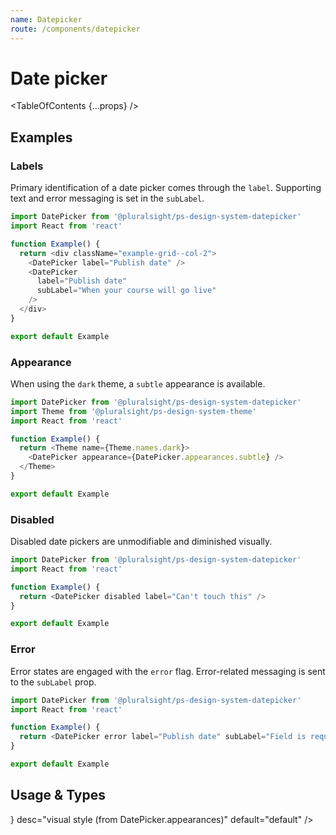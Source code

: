 ```yaml
---
name: Datepicker
route: /components/datepicker
---
```



# Date picker

<TableOfContents {...props} />

## Examples

### Labels

Primary identification of a date picker comes through the `label`. Supporting text and error messaging is set in the `subLabel`.

```typescript
import DatePicker from '@pluralsight/ps-design-system-datepicker'
import React from 'react'

function Example() {
  return <div className="example-grid--col-2">
    <DatePicker label="Publish date" />
    <DatePicker
      label="Publish date"
      subLabel="When your course will go live"
    />
  </div>
}

export default Example
```

### Appearance

When using the `dark` theme, a `subtle` appearance is available.

```typescript themeName=dark
import DatePicker from '@pluralsight/ps-design-system-datepicker'
import Theme from '@pluralsight/ps-design-system-theme'
import React from 'react'

function Example() {
  return <Theme name={Theme.names.dark}>
    <DatePicker appearance={DatePicker.appearances.subtle} />
  </Theme>
}

export default Example
```

### Disabled

Disabled date pickers are unmodifiable and diminished visually.

```typescript 
import DatePicker from '@pluralsight/ps-design-system-datepicker'
import React from 'react'

function Example() {
  return <DatePicker disabled label="Can't touch this" />
}

export default Example
```

### Error

Error states are engaged with the `error` flag.  Error-related messaging is sent to the `subLabel` prop.
      
```typescript 
import DatePicker from '@pluralsight/ps-design-system-datepicker'
import React from 'react'

function Example() {
  return <DatePicker error label="Publish date" subLabel="Field is required" />
}

export default Example
```


## Usage & Types

<Usage install="npm install @pluralsight/ps-design-system-datepicker"
  import="import Datepicker from '@pluralsight/ps-design-system-datepicker'"
  packageName="datepicker"
  />

<TypesTable>
  <TypesProp name="appearance" type={<TypesEnum enum={DatePicker.appearances}/>} desc="visual style (from DatePicker.appearances)" default="default" />
  <TypesProp name="disabled" type="boolean" desc="standard input disable flag" default="false" />
  <TypesProp name="error" type="boolean" desc="error state flag" default="false" />
  <TypesProp name="label" type="string" desc="identifying string for input" />
  <TypesProp name="onSubBlur" type="('mm/dd/yyyy') => void" desc="on subfield blur, returns null if invalid date" />
  <TypesProp name="onSelect" type="('mm/dd/yyyy') => void" desc="triggered when new valid date selected" />
  <TypesProp name="subLabel" type="string" desc="supporting text or error messaging" />
  <TypesProp name="value" type="string" desc="current date as a string (format mm/dd/yyyy)" />
</TypesTable>

